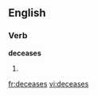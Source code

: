 
==English==

===Verb===
'''deceases'''

# {{third-person singular of|[[decease]]}}

{{anagrams:en/acdeeess}}
[[fr:deceases]]
[[vi:deceases]]